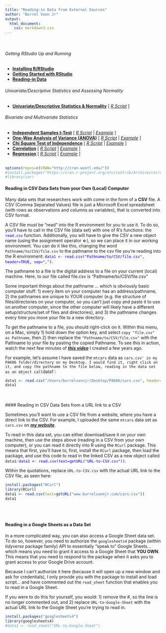 ```yaml
---
title: "Reading-in Data from External Sources"
author: "Burrel Vann Jr"
output: 
  html_document: 
    css: markdown3.css
---
```

<br>

###### Getting RStudio Up and Running
* [**Installing R/RStudio**](installing.html)
* [**Getting Started with RStudio**](getting-started.html)
* [**Reading-in Data**](reading-in-data.html)

###### Univariate/Descriptive Statistics and Assessing Normality
* [**Univariate/Descriptive Statistics & Normality**](univariate-normality.html) [ <a href="https://raw.githubusercontent.com/burrelvannjr/gradstats_sdsu/main/resources/exercises/univariate-normality.R" target="_blank"><i>R Script</i></a> ]

###### Bivariate and Multivariate Statistics
* [**Independent Samples t-Test**](t-test.html) [ <a href="https://raw.githubusercontent.com/burrelvannjr/gradstats_sdsu/main/resources/exercises/t-test.R" target="_blank"><i>R Script</i></a> | [*Example*](t-test-example.html) ]
* [**One-Way Analysis of Variance (ANOVA)**](anova.html) [ <a href="https://raw.githubusercontent.com/burrelvannjr/gradstats_sdsu/main/resources/exercises/anova.R" target="_blank"><i>R Script</i></a> | [*Example*](anova-example.html) ]
* [**Chi Square Test of Independence**](chi-square.html) [ <a href="https://raw.githubusercontent.com/burrelvannjr/gradstats_sdsu/main/resources/exercises/chi-square.R" target="_blank"><i>R Script</i></a> | [*Example*](chi-square-example.html) ]
* [**Correlation**](correlation.html) [ <a href="https://raw.githubusercontent.com/burrelvannjr/gradstats_sdsu/main/resources/exercises/correlation.R" target="_blank"><i>R Script</i></a> | [*Example*](correlation-example.html) ]
* [**Regression**](regression.html) [ <a href="https://raw.githubusercontent.com/burrelvannjr/gradstats_sdsu/main/resources/exercises/regression.R" target="_blank"><i>R Script</i></a> | [*Example*](regression-example.html) ]
<br><br>


```r
options(repos=c(CRAN="http://cran.wustl.edu/"))
#install.packages("https://cran.r-project.org/src/contrib/Archive/car/car_3.0-5.tar.gz", repos=NULL, type="source")
#library(car)
```


#### Reading in CSV Data Sets from your Own (Local) Computer

Many data sets that researchers work with come in the form of a **CSV** file. A CSV (Comma Separated Values) file is just a Microsoft Excel spreadsheet (with rows as observations and columns as variables), that is converted into CSV format. 

A CSV file must be "read" into the R environment for you to use it. To do so, you'll have to call in the CSV file (data set) with one of R's functions: the <span style="color:blue">`read.csv`</span> function. Additionally, you will have to give the CSV a new object name (using the assignment operator **<-**), so we can place it in our working environment. You can do it like this, changing the word `Pathname/to/CSV/file.csv` to the pathname to the csv file you're reading into the R environment: <span style="color:blue">`data1 <- read.csv("Pathname/to/CSV/file.csv", header=TRUE, sep=",")`</span>. 

The pathname to a file is the digital address to a file on your current (local) machine. Here, to our file called file.csv is "Pathname/to/CSV/file.csv" 

Some important things about the pathname ... which is obviously basic computer stuff: 1) every item on your computer has an address/pathname, 2) the pathnames are unique to YOUR computer (e.g. the structure of files/directories on your computer, so you can't just copy and paste it to use on another computer, since the other computer will likely have a different setup/structure/set of files and directories), and 3) the pathname changes every time you move your file to a new directory. 

To get the pathname to a file, you should right-click on it. Within this menu, on a Mac, simply 1) hold down the option key, and select `copy "file.csv" as Pathname`, then 2) then replace the `"Pathname/to/CSV/file.csv"` with the Pathname to your file by pasting the copied Pathname. To see this in action, watch the next few minutes of **<a href="https://www.youtube.com/watch?v=I9S9B8kXHbQ&t=1707s" target="_blank"><i>this video</i></a>**  I created a few years ago.

For example, let's assume I have saved the `mtcars` data as `cars.csv' in my PA606 folder/directory on my Desktop. I would find it, right click on it, and copy the pathname to the file below, reading in the data set as an object call `data1`:


```r
data1 <- read.csv("/Users/burrelvannjr/Desktop/PA606/cars.csv", header=TRUE, sep=",")
data1
```

<br><br>
#### Reading in CSV Data Sets from a URL link to a CSV

Sometimes you'll want to use a CSV file from a website, where you have a direct link to the CSV. For example, I uploaded the same `mtcars` data set as `cars.csv` on **<a href="www.burrelvannjr.com/cars.csv" target="_blank"><i>my website</i></a>**. 

To read in this data set, you can either download/save it on your own machine, then use the steps above (reading in a CSV from your own computer), or you can read it directly into R using the `RCurl` package. This means that first, you'll have to, first, install the `RCurl` package, then load the package, and use this code to read in the linked CSV as a new object called `data1`: <span style="color:blue">`data1 <- read.csv(text=getURL("URL-to-CSV.csv"))`</span>. 

Within the quotations, replace `URL-to-CSV.csv` with the actual URL link to the CSV file, as seen here:

```r
install.packages("RCurl")
library(RCurl)
data1 <- read.csv(text=getURL("www.burrelvannjr.com/cars.csv"))
data1
```


<br><br>

#### Reading in a Google Sheets as a Data Set

In a more complicated way, you can also access a Google Sheet data set. To do so, however, you need to authorize the `googlesheets4` package (within *tidyverse* package family) API to essentially "speak to" Google Sheets... which means you need to grant it access to a Google Sheet that **YOU OWN**. This means that you need to respond to the package when it asks you to grant access to your Google Drive account. 

Because I can't authorize it here (because it will open up a new window and ask for credentials), I only provide you with the package to install and load script... and have commented out the `read_sheet` function that enables you to read in a Google Sheet.

If you were to do this for yourself, you would: 1) remove the #, so the line is no longer commented out, and 2) replace `URL-to-Google-Sheet` with the actual URL link to the Google Sheet you're trying to read in.


```r
install.packages("googlesheets4")
library(googlesheets4)
#data1 <- read_sheet("URL-to-Google-Sheet")
```


<br><br>
